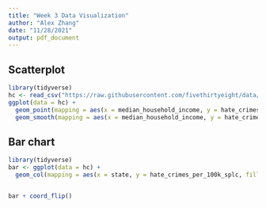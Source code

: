 ---
title: "Week 3 Data Visualization"
author: "Alex Zhang"
date: "11/28/2021"
output: pdf_document
---


## Scatterplot

```{r echo=TURE}
library(tidyverse)
hc <- read_csv("https://raw.githubusercontent.com/fivethirtyeight/data/master/hate-crimes/hate_crimes.csv")
ggplot(data = hc) + 
  geom_point(mapping = aes(x = median_household_income, y = hate_crimes_per_100k_splc), position = "jitter") +
  geom_smooth(mapping = aes(x = median_household_income, y = hate_crimes_per_100k_splc))

```
## Bar chart

```{r echo=TURE}

library(tidyverse)
bar <- ggplot(data = hc) + 
  geom_col(mapping = aes(x = state, y = hate_crimes_per_100k_splc, fill=median_household_income))


bar + coord_flip()

```

